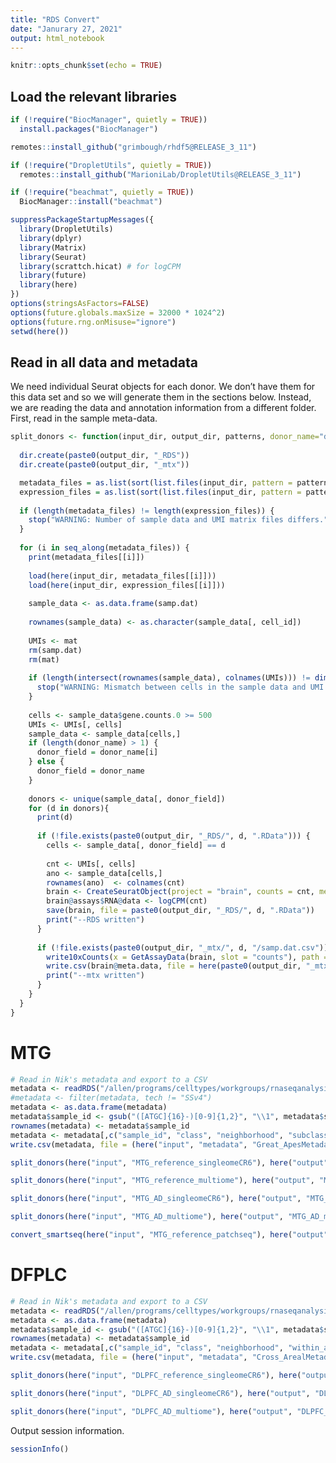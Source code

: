 ```yaml
---
title: "RDS Convert"
date: "Janurary 27, 2021"
output: html_notebook
---
```


```r
knitr::opts_chunk$set(echo = TRUE)
```
  
## Load the relevant libraries

```r

if (!require("BiocManager", quietly = TRUE))
  install.packages("BiocManager")

remotes::install_github("grimbough/rhdf5@RELEASE_3_11")

if (!require("DropletUtils", quietly = TRUE))
  remotes::install_github("MarioniLab/DropletUtils@RELEASE_3_11")

if (!require("beachmat", quietly = TRUE))
  BiocManager::install("beachmat")

suppressPackageStartupMessages({
  library(DropletUtils)
  library(dplyr)
  library(Matrix)
  library(Seurat)
  library(scrattch.hicat) # for logCPM
  library(future)
  library(here)
})
options(stringsAsFactors=FALSE)
options(future.globals.maxSize = 32000 * 1024^2)
options(future.rng.onMisuse="ignore")
setwd(here())


```
  
  
## Read in all data and metadata
  
We need individual Seurat objects for each donor.  We don't have them for this data set and so we will generate them in the sections below.  Instead, we are reading the data and annotation information from a different folder.  First, read in the sample meta-data.

```r
split_donors <- function(input_dir, output_dir, patterns, donor_name="donor_name", cell_id="exp_component_name") {
  
  dir.create(paste0(output_dir, "_RDS"))
  dir.create(paste0(output_dir, "_mtx"))

  metadata_files = as.list(sort(list.files(input_dir, pattern = patterns[1])))
  expression_files = as.list(sort(list.files(input_dir, pattern = patterns[2])))
  
  if (length(metadata_files) != length(expression_files)) {
    stop("WARNING: Number of sample data and UMI matrix files differs.")
  }
  
  for (i in seq_along(metadata_files)) {
    print(metadata_files[[i]])
    
    load(here(input_dir, metadata_files[[i]]))
    load(here(input_dir, expression_files[[i]]))
    
    sample_data <- as.data.frame(samp.dat)
    
    rownames(sample_data) <- as.character(sample_data[, cell_id])
    
    UMIs <- mat
    rm(samp.dat)
    rm(mat)
  
    if (length(intersect(rownames(sample_data), colnames(UMIs))) != dim(UMIs)[2]) {
      stop("WARNING: Mismatch between cells in the sample data and UMI matrices.")
    }
  
    cells <- sample_data$gene.counts.0 >= 500
    UMIs <- UMIs[, cells]
    sample_data <- sample_data[cells,]
    if (length(donor_name) > 1) {
      donor_field = donor_name[i]
    } else {
      donor_field = donor_name
    }
    
    donors <- unique(sample_data[, donor_field])
    for (d in donors){
      print(d)
      
      if (!file.exists(paste0(output_dir, "_RDS/", d, ".RData"))) {
        cells <- sample_data[, donor_field] == d
        
        cnt <- UMIs[, cells]
        ano <- sample_data[cells,]
        rownames(ano)  <- colnames(cnt)
        brain <- CreateSeuratObject(project = "brain", counts = cnt, meta.data = ano)
        brain@assays$RNA@data <- logCPM(cnt)
        save(brain, file = paste0(output_dir, "_RDS/", d, ".RData"))
        print("--RDS written")
      }
      
      if (!file.exists(paste0(output_dir, "_mtx/", d, "/samp.dat.csv"))) {
        write10xCounts(x = GetAssayData(brain, slot = "counts"), path = here(paste0(output_dir, "_mtx"), d))
        write.csv(brain@meta.data, file = here(paste0(output_dir, "_mtx"), d, "samp.dat.csv"))
        print("--mtx written")
      }
    }
  }
}

```

# MTG

```r
# Read in Nik's metadata and export to a CSV
metadata <- readRDS("/allen/programs/celltypes/workgroups/rnaseqanalysis/Nik/Analyses_for_great_apes_paper/Step9_final_taxonomies_after_manual_subclass_confirmation/individual_species/human/Master_metadata_for_plots_and_sharing_12_16_21.RDS")
#metadata <- filter(metadata, tech != "SSv4")
metadata <- as.data.frame(metadata)
metadata$sample_id <- gsub("([ATGC]{16}-)[0-9]{1,2}", "\\1", metadata$sample_id)
rownames(metadata) <- metadata$sample_id
metadata <- metadata[,c("sample_id", "class", "neighborhood", "subclass", "subclass_color", "cluster", "cluster_color")]
write.csv(metadata, file = (here("input", "metadata", "Great_ApesMetadata_version101_20220321.csv")))

```

```r
split_donors(here("input", "MTG_reference_singleomeCR6"), here("output", "MTG_reference_singleomeCR6_2_donor"), patterns = c("*_samp.dat.rda", "*_mat.rda"))
```

```r
split_donors(here("input", "MTG_reference_multiome"), here("output", "MTG_reference_multiome_donor"), patterns = c("*_samp.dat_220520.rda", "*_mat_220520.rda"))
```

```r
split_donors(here("input", "MTG_AD_singleomeCR6"), here("output", "MTG_AD_singleomeCR6_donor"), patterns = c("*_samp.dat.rda", "*_mat.rda"))
```

```r
split_donors(here("input", "MTG_AD_multiome"), here("output", "MTG_AD_multiome_donor"), patterns = c("*_samp.dat.rda", "*_mat.rda"))
```

```r
convert_smartseq(here("input", "MTG_reference_patchseq"), here("output", "MTG_reference_patchseq_donor"), prefixes = c("20220914_RSC-122-310_human_patchseq_star2.7"))
```

# DFPLC

```r
# Read in Nik's metadata and export to a CSV
metadata <- readRDS("/allen/programs/celltypes/workgroups/rnaseqanalysis/Nik/Analysis_for_human_cross_areal_paper/for_manuscript/metadata/meta_10x_2_11_22.RDS")
metadata <- as.data.frame(metadata)
metadata$sample_id <- gsub("([ATGC]{16}-)[0-9]{1,2}", "\\1", metadata$sample_id)
rownames(metadata) <- metadata$sample_id
metadata <- metadata[,c("sample_id", "class", "neighborhood", "within_area_subclass", "within_area_cluster")]
write.csv(metadata, file = (here("input", "metadata", "Cross_ArealMetadata_version100_20220815.csv")))

```

```r
split_donors(here("input", "DLPFC_reference_singleomeCR6"), here("output", "DLPFC_reference_singleomeCR6_donor"), patterns = c("*_samp.dat_220812.rda", "*_mat_220812.rda"))
```
```r
split_donors(here("input", "DLPFC_AD_singleomeCR6"), here("output", "DLPFC_AD_singleomeCR6_donor"), patterns = c("*_samp.dat_220331.rda", "*_mat_220331.rda"))
```

```r
split_donors(here("input", "DLPFC_AD_multiome"), here("output", "DLPFC_AD_multiome_donor"), patterns = c("*_samp.dat_220415.rda", "*_mat_220415.rda"))
```

Output session information.  
  
```r
sessionInfo()
```      
  
